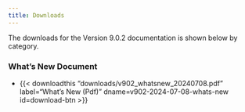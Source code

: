 ```yaml
---
title: Downloads
---
```


The downloads for the Version 9.0.2 documentation is shown below by category.

### What's New Document

 - {{< downloadthis "downloads/v902_whatsnew_20240708.pdf" label="What's New (Pdf)" dname=v902-2024-07-08-whats-new id=download-btn >}}
